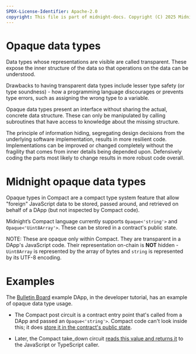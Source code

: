 ```yaml
---
SPDX-License-Identifier: Apache-2.0
copyright: This file is part of midnight-docs. Copyright (C) 2025 Midnight Foundation. Licensed under the Apache License, Version 2.0 (the "License"); You may not use this file except in compliance with the License. You may obtain a copy of the License at http://www.apache.org/licenses/LICENSE-2.0 Unless required by applicable law or agreed to in writing, software distributed under the License is distributed on an "AS IS" BASIS, WITHOUT WARRANTIES OR CONDITIONS OF ANY KIND, either express or implied. See the License for the specific language governing permissions and limitations under the License.
---
```


# Opaque data types

Data types whose representations are visible are called transparent. These expose the inner structure of the data so that operations on the data can be understood.

Drawbacks to having transparent data types include lesser type safety (or type soundness) - how a programming language discourages or prevents type errors, such as assigning the wrong type to a variable.

Opaque data types present an interface without sharing the actual, concrete data structure. These can only be manipulated by calling subroutines that have access to knowledge about the missing structure.

The principle of information hiding, segregating design decisions from the underlying software implementation, results in more resilient code. Implementations can be improved or changed completely without the fragility that comes from inner details being depended upon. Defensively coding the parts most likely to change results in more robust code overall.

# Midnight opaque data types

Opaque types in Compact are a compact type system feature that allow "foreign" JavaScript data to be stored, passed around, and retrieved on behalf of a DApp (but not inspected by Compact code).

Midnight’s Compact language currently supports `Opaque<'string'>` and `Opaque<'Uint8Array'>`. These can be stored in a contract's public state.

NOTE: These are opaque only within Compact. They are transparent in a DApp's JavaScript code. Their representation on-chain is **NOT** hidden - `Uint8Array` is represented by the array of bytes and `string` is represented by its UTF-8 encoding.

# Examples

The [Bulletin Board](https://docs.midnight.network/develop/tutorial/creating/bboard-dapp) example DApp, in the developer tutorial, has an example of opaque data type usage.

* The Compact post circuit is a contract entry point that's called from a DApp and passed an `Opaque<'string'>`. Compact code can't look inside this; it does [store it in the contract's public state](https://docs.midnight.network/develop/tutorial/creating/bboard-contract#enforcing-the-contract-circuits).

* Later, the Compact take_down circuit [reads this value and returns it](https://docs.midnight.network/develop/tutorial/creating/bboard-contract#accessing-private-state) to the JavaScript or TypeScript caller.